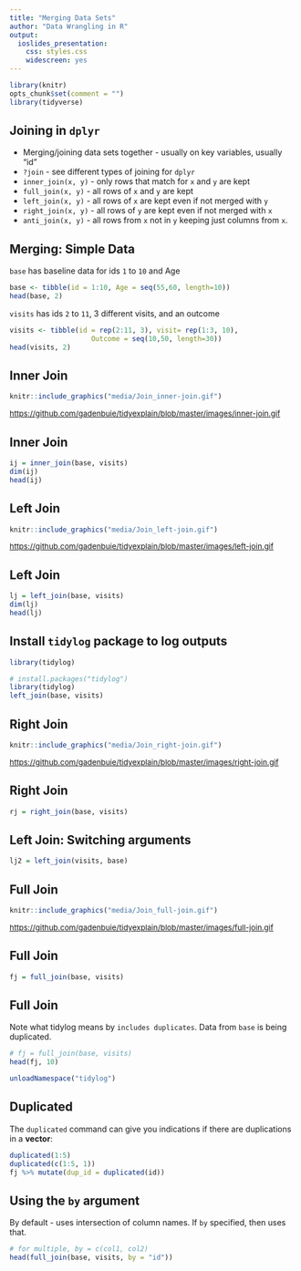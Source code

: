 ```yaml
---
title: "Merging Data Sets"
author: "Data Wrangling in R"
output:
  ioslides_presentation:
    css: styles.css
    widescreen: yes
---
```



```r
library(knitr)
opts_chunk$set(comment = "")
library(tidyverse)
```

## Joining in `dplyr`

* Merging/joining data sets together - usually on key variables, usually "id"
* `?join` - see different types of joining for `dplyr`
* `inner_join(x, y)` - only rows that match for `x` and `y` are kept
* `full_join(x, y)` - all rows of `x` and `y` are kept 
* `left_join(x, y)` - all rows of `x` are kept even if not merged with `y`
* `right_join(x, y)` - all rows of `y` are kept even if not merged with `x`
* `anti_join(x, y)` - all rows from `x` not in `y` keeping just columns from `x`.

## Merging: Simple Data

`base` has baseline data for ids `1` to `10` and Age

```r
base <- tibble(id = 1:10, Age = seq(55,60, length=10))
head(base, 2)
```
`visits` has ids `2` to `11`, 3 different visits, and an outcome

```r
visits <- tibble(id = rep(2:11, 3), visit= rep(1:3, 10),
                    Outcome = seq(10,50, length=30))
head(visits, 2)
```

## Inner Join

```r
knitr::include_graphics("media/Join_inner-join.gif")
```

<div style="font-size:10pt">
[https://github.com/gadenbuie/tidyexplain/blob/master/images/inner-join.gif](https://github.com/gadenbuie/tidyexplain/blob/master/images/inner-join.gif)
</div>

## Inner Join

```r
ij = inner_join(base, visits)
dim(ij)
head(ij)
```

## Left Join

```r
knitr::include_graphics("media/Join_left-join.gif")
```

<div style="font-size:10pt">
[https://github.com/gadenbuie/tidyexplain/blob/master/images/left-join.gif](https://github.com/gadenbuie/tidyexplain/blob/master/images/left-join.gif)
</div>

## Left Join

```r
lj = left_join(base, visits)
dim(lj)
head(lj)
```

## Install `tidylog` package to log outputs

```r
library(tidylog)
```

```r
# install.packages("tidylog")
library(tidylog)
left_join(base, visits)
```

## Right Join

```r
knitr::include_graphics("media/Join_right-join.gif")
```

<div style="font-size:10pt">
[https://github.com/gadenbuie/tidyexplain/blob/master/images/right-join.gif](https://github.com/gadenbuie/tidyexplain/blob/master/images/right-join.gif)
</div>

## Right Join

```r
rj = right_join(base, visits)
```


## Left Join: Switching arguments

```r
lj2 = left_join(visits, base)
```

## Full Join

```r
knitr::include_graphics("media/Join_full-join.gif")
```

<div style="font-size:10pt">
[https://github.com/gadenbuie/tidyexplain/blob/master/images/full-join.gif](https://github.com/gadenbuie/tidyexplain/blob/master/images/full-join.gif)
</div>

## Full Join

```r
fj = full_join(base, visits)
```

## Full Join

Note what tidylog means by `includes duplicates`. Data from `base` is being duplicated.

```r
# fj = full_join(base, visits)
head(fj, 10)
```

```r
unloadNamespace("tidylog")
```

## Duplicated

The `duplicated` command can give you indications if there are duplications in a **vector**:

```r
duplicated(1:5)
duplicated(c(1:5, 1))
fj %>% mutate(dup_id = duplicated(id))
```

## Using the `by` argument

By default - uses intersection of column names.  If `by` specified, then uses that.

```r
# for multiple, by = c(col1, col2)
head(full_join(base, visits, by = "id"))
```
